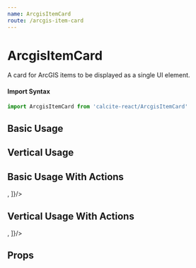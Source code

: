 ```yaml
---
name: ArcgisItemCard
route: /arcgis-item-card
---
```





# ArcgisItemCard

A card for ArcGIS items to be displayed as a single UI element.

#### Import Syntax

```js
import ArcgisItemCard from 'calcite-react/ArcgisItemCard'
```

## Basic Usage

<Playground>
  <ArcgisItemCard item={item}/>
</Playground>

## Vertical Usage

<Playground>
  <ArcgisItemCard item={item} vertical />
</Playground>

## Basic Usage With Actions

<Playground>
  <ArcgisItemCard item={item} actions={[<StyledUserIcon/>, <StyledCalendarIcon/>]}/>
</Playground>

## Vertical Usage With Actions

<Playground>
  <ArcgisItemCard item={item} vertical actions={[<StyledUserIcon/>, <StyledCalendarIcon/>]}/>
</Playground>

## Props

<PropsTable of={ArcgisItemCard} />
